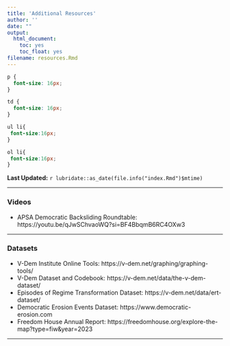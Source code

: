```yaml
---
title: 'Additional Resources'
author: ''
date: ""
output:
  html_document:
    toc: yes
    toc_float: yes
filename: resources.Rmd    
---
```



```css
p {
  font-size: 16px;
}

td {
  font-size: 16px;
}

ul li{
 font-size:16px;
}

ol li{
 font-size:16px;
}
```

**Last Updated:** `r lubridate::as_date(file.info("index.Rmd")$mtime)`

---

### Videos

- APSA Democratic Backsliding Roundtable: https://youtu.be/qJwSChvaoWQ?si=BF4BbqmB6RC4OXw3 

---

### Datasets 

- V-Dem Institute Online Tools: https://v-dem.net/graphing/graphing-tools/
- V-Dem Dataset and Codebook: https://v-dem.net/data/the-v-dem-dataset/
- Episodes of Regime Transformation Dataset: https://v-dem.net/data/ert-dataset/
- Democratic Erosion Events Dataset: https://www.democratic-erosion.com 
- Freedom House Annual Report: https://freedomhouse.org/explore-the-map?type=fiw&year=2023 

---



